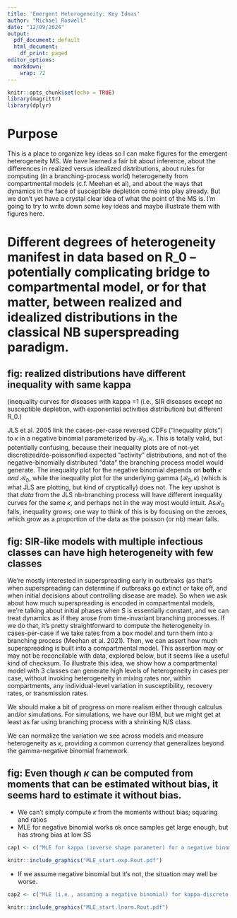 ```yaml
---
title: 'Emergent Heterogeneity: Key Ideas'
author: "Michael Roswell"
date: "12/09/2024"
output:
  pdf_document: default
  html_document:
    df_print: paged
editor_options: 
  markdown: 
    wrap: 72
---
```


```r
knitr::opts_chunk$set(echo = TRUE)
library(magrittr)
library(dplyr)
```

# Purpose

This is a place to organize key ideas so I can make figures for the
emergent heterogeneity MS. We have learned a fair bit about inference,
about the differences in realized versus idealized distributions, about
rules for computing (in a branching-process world) heterogeneity from
compartmental models (c.f. Meehan et al), and about the ways that
dynamics in the face of susceptible depletion come into play already.
But we don't yet have a crystal clear idea of what the point of the MS
is. I'm going to try to write down some key ideas and maybe illustrate
them with figures here.

# Different degrees of heterogeneity manifest in data based on R_0 -- potentially complicating bridge to compartmental model, or for that matter, between realized and idealized distributions in the classical NB superspreading paradigm.

## fig: realized distributions have different inequality with same kappa

(inequality curves for diseases with kappa =1 (i.e., SIR diseases except
no susceptible depletion, with exponential activities distribution) but
different R_0.)

JLS et al. 2005 link the cases-per-case reversed CDFs ("inequality
plots") to $\kappa$ in a negative binomial parameterized by
$\mathcal{R_0}, \kappa$. This is totally valid, but potentially
confusing, because their inequality plots are of not-yet
discretized/de-poissonified expected "activity" distributions, and not
of the negative-binomially distributed "data" the branching process
model would generate. The inequality plot for the negative binomial
depends on **both** $\kappa$ *and* $\mathcal{R_0}$, while the inequality
plot for the underlying gamma ($\mathcal{R_0}, \kappa$) (which is what
JLS are plotting, but kind of cryptically) does not. The key upshot is
that *data* from the JLS nb-branching process will have different
inequality curves for the same $\kappa$, and perhaps not in the way most
would intuit. As$\mathcal{R_0}$ falls, inequality grows; one way to
think of this is by focusing on the zeroes, which grow as a proportion
of the data as the poisson (or nb) mean falls.

## fig: SIR-like models with multiple infectious classes can have high heterogeneity with few classes

We're mostly interested in superspreading early in outbreaks (as that's when
superspreading can determine if outbreaks go extinct or take off, and when
initial decisions about controlling disease are made). So when we ask about how
much superspreading is encoded in compartmental models, we're talking about
initial phases when S is essentially constant, and we can treat dynamics as if
they arose from time-invariant branching processes. If we do that, it's pretty
straightforward to compute the heterogeneity in cases-per-case if we take rates
from a box model and turn them into a branching process (Meehan et al. 2021).
Then, we can assert how much superspreading is built into a compartmental model.
This assertion may or may not be reconcilable with data, explored below, but it
seems like a useful kind of checksum. To illustrate this idea, we show how a
compartmental model with 3 classes can generate high levels of heterogeneity in
cases per case, without invoking heterogeneity in mixing rates nor, within
compartments, any individual-level variation in susceptibility, recovery rates,
or transmission rates. 

We should make a bit of progress on more realism either through calculus and/or
simulations. For simulations, we have our IBM, but we might get at least as far
using branching process with a shrinking N/S class.

We can normalize the variation we see across models and measure heterogeneity as
$\kappa$, providing a common currency that generalizes beyond the gamma-negative
binomial framework.

## fig: Even though $\kappa$ can be computed from moments that can be estimated without bias, it seems hard to estimate it without bias. 

- We can't simply compute $\kappa$ from the moments without bias; squaring and ratios
- MLE for negative binomial works ok once samples get large enough, but has strong bias at low SS

```r
cap1 <- c("MLE for kappa (inverse shape parameter) for a negative binomial is downward biased and bias may be severe with small samples. Here, n = 6. Blue line represents the true kappa (1), point estimates and CI from each sample of 6 are ranked and plotted against their \"quantile\". CI that do not overlap the target are colored red. For valid CI, the bottom 2.5% fall entirely below the target and top 2.5% above, and the rest contain the target.")
```
```r
knitr::include_graphics("MLE_start.exp.Rout.pdf")
```

- If we assume negative binomial but it's not, the situation may well be worse. 

```r
cap2 <- c("MLE (i.e., assuming a negative binomial) for kappa-discrete (i.e., CV squared for the mixture mean for the Poisson deviates), when the data are generated by a different process (i.e., without an underlying gamma) will be downward biased for positively-skewed data, and bias may be severe and persistent with largers samples. Here, n = 6, and the data are random deviates from a Poisson-lognormal mixture. Blue line represents the true kappa (1), point estimates and CI from each sample of 6 are ranked and plotted against their \"quantile\". CI that do not overlap the target are colored red. For valid CI, the bottom 2.5% fall entirely below the target and top 2.5% above, and the rest contain the target.")
```

```r
knitr::include_graphics("MLE_start.lnorm.Rout.pdf")
```
